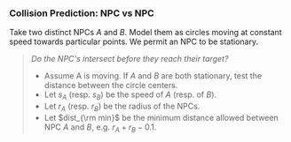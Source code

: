 

### Collision Prediction: NPC vs NPC

Take two distinct NPCs $A$ and $B$.
Model them as circles moving at constant speed towards particular points.
We permit an NPC to be stationary.
> _Do the NPC's intersect before they reach their target?_
> - Assume A is moving. <SideNote>If $A$ and $B$ are both stationary, test the distance between the circle centers.</SideNote>
> - Let $s_A$ (resp. $s_B$) be the speed of $A$ (resp. of $B$).
> - Let $r_A$ (resp. $r_B$) be the radius of the NPCs.
> - Let $dist_{\rm min}$ be the minimum distance allowed between NPC $A$ and $B$,
    e.g. $r_A + r_B - 0.1$.

<CaseBStationary />

<CaseBMoving />
